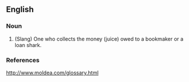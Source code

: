 ==English==

===Noun===
{{en-noun}}

# (Slang) One who collects the money (juice) owed to a bookmaker or a loan shark.

===References===
http://www.moldea.com/glossary.html